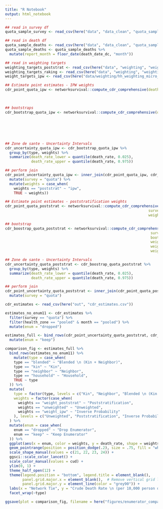 ```yaml
---
title: "R Notebook"
output: html_notebook
---
```



```r
## read in survey df
quota_sample_survey <- read_csv(here("data", "data_clean", "quota_sample_survey_enum11.csv")) 

## read in death df 
quota_sample_deaths <- read_csv(here("data", "data_clean", "quota_sample_deaths_enum11.csv")) 
quota_sample_deaths <- quota_sample_deaths %>% 
  mutate(report_month = floor_date(death_date_dc, "month"))

## read in weighting targets 
weighting_targets_poststrat <- read_csv(here("data", "weighting", "weighting_targets.csv"))
weighting_targets_raking <- read_csv(here("data", "weighting", "weighting_raking_targets.csv"))
weight_targets_ipw <- read_csv(here("data/weighting/hh_weighting_micro_df.csv"))
```



```r
## Estimate point estimates - IPW weights 
cdr_point_quota_ipw <- networksurvival::compute_cdr_comprehensive(death_df = quota_sample_deaths,
                                                                          survey_df = quota_sample_survey,
                                                                          weight_col = "weight_ipw",
                                                                          bootstrap = NA)
## bootstraps 
cdr_bootstrap_quota_ipw <- networksurvival::compute_cdr_comprehensive(death_df = quota_sample_deaths,
                                                                             survey_df = quota_sample_survey, 
                                                                             weight_col = "weight_ipw",
                                                                             weight_targets = weight_targets_ipw,
                                                                             weight_type = "ipw", 
                                                                             bootstrap = n_bootstrap_samples) 

## Zone de sante - Uncertainty Intervals
cdr_uncertainty_quota_ipw <- cdr_bootstrap_quota_ipw %>% 
  group_by(type, weights) %>% 
  summarize(death_rate_lower = quantile(death_rate, 0.025),
            death_rate_upper = quantile(death_rate, 0.975)) 

## perform join 
cdr_point_uncertainty_quota_ipw <- inner_join(cdr_point_quota_ipw, cdr_uncertainty_quota_ipw, by = c("type", "weights")) %>% 
  mutate(survey = "quota") %>% 
  mutate(weights = case_when(
    weights == "poststrat" ~ "ipw",
    TRUE ~ weights))

```




```r
## Estimate point estimates - poststratification weights 
cdr_point_quota_poststrat <- networksurvival::compute_cdr_comprehensive(death_df = quota_sample_deaths,
                                                                  survey_df = quota_sample_survey,
                                                                  weight_col = "weight_poststrat")

## bootstrap 
cdr_boostrap_quota_poststrat <- networksurvival::compute_cdr_comprehensive(death_df = quota_sample_deaths,
                                                                   survey_df = quota_sample_survey,
                                                                   bootstrap = n_bootstrap_samples,
                                                                   weight_col = "weight_poststrat",
                                                                   weight_type = "poststrat",
                                                                   weight_targets = weighting_targets_poststrat)

## Zone de sante - Uncertainty Intervals
cdr_uncertainty_quota_poststrat <- cdr_boostrap_quota_poststrat %>% 
  group_by(type, weights) %>% 
  summarize(death_rate_lower = quantile(death_rate, 0.025),
            death_rate_upper = quantile(death_rate, 0.975)) 

## perform join 
cdr_point_uncertainty_quota_poststrat <- inner_join(cdr_point_quota_poststrat, cdr_uncertainty_quota_poststrat, by = c("type", "weights")) %>% 
  mutate(survey = "quota")
```




```r
cdr_estimates <- read_csv(here("out", "cdr_estimates.csv"))
```



```r
estimates_no_enum11 <- cdr_estimates %>% 
  filter(survey == "quota") %>% 
  filter(health_zone == "pooled" & month == "pooled") %>% 
  mutate(enum = "dropped")
```




```r
estimates_full <- bind_rows(cdr_point_uncertainty_quota_poststrat, cdr_point_uncertainty_quota_ipw) %>% 
  mutate(enum = "keep")
```



```r
comparison_fig <- estimates_full %>% 
  bind_rows(estimates_no_enum11) %>% 
    mutate(type = case_when(
    type == "blended" ~ "Blended \n (Kin + Neighbor)",
    type == "kin" ~ "Kin",
    type == "neighbor" ~ "Neighbor",
    type == "household" ~ "Household",
    TRUE ~ type
  )) %>% 
  mutate(
    type = factor(type, levels = c("Kin", "Neighbor", "Blended \n (Kin + Neighbor)", "Household")),
    weights = factor(case_when(
      weights == "weight_poststrat" ~ "Poststratification",
      weights == "unweighted" ~ "Unweighted",
      weights == "weight_ipw" ~ "Inverse Probability"
    ), levels = c("Unweighted", "Poststratification", "Inverse Probability"))
  ) %>%
  mutate(enum = case_when(
    enum == "dropped" ~ "Drop Enumerator", 
    enum == "keep" ~ "Keep Enumerator"
  )) %>% 
  ggplot(aes(x = enum, color = weights, y = death_rate, shape = weights, ymin = death_rate_lower, ymax = death_rate_upper)) + 
  geom_pointrange(position = position_dodge(.2), size = .75, fill = "white") +
  scale_shape_manual(values = c(21, 22, 23, 24)) +
  ggsci::scale_color_lancet() + 
  scale_color_manual(values = cud) + 
  ylim(0, 1) + 
  theme_half_open(12) + 
  theme(legend.position = "bottom", legend.title = element_blank(),
        panel.grid.major.x = element_blank(),  # Remove vertical grid lines
        panel.grid.major.y = element_line(color = "grey90")) +
  labs(x = "Network Tie", y = "Crude Death Rate \n (per 10,000 person days)") + 
  facet_wrap(~type)

ggsave(plot = comparison_fig, filename = here("figures/enumerator_comparison_estimates.png"), height = 5, width = 7)

```




